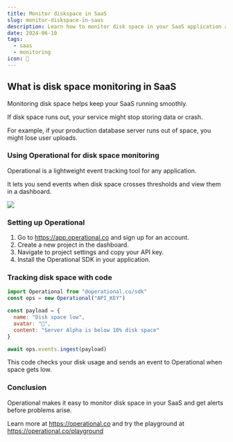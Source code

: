```yaml
---
title: Monitor diskspace in SaaS
slug: monitor-diskspace-in-saas
description: Learn how to monitor disk space in your SaaS application and send alerts through Operational to catch issues early.
date: 2024-06-10
tags:
  - saas
  - monitoring
icon: 💾
---
```


## What is disk space monitoring in SaaS

Monitoring disk space helps keep your SaaS running smoothly.

If disk space runs out, your service might stop storing data or crash.

For example, if your production database server runs out of space, you might lose user uploads.

### Using Operational for disk space monitoring

Operational is a lightweight event tracking tool for any application.

It lets you send events when disk space crosses thresholds and view them in a dashboard.

![](https://operational.co/images/misc/ops-usage.jpg)

### Setting up Operational

1. Go to https://app.operational.co and sign up for an account.
2. Create a new project in the dashboard.
3. Navigate to project settings and copy your API key.
4. Install the Operational SDK in your application.

### Tracking disk space with code

```javascript
import Operational from "@operational.co/sdk"
const ops = new Operational("API_KEY")

const payload = {
  name: "Disk space low",
  avatar: "💾",
  content: "Server Alpha is below 10% disk space"
}

await ops.events.ingest(payload)
```

This code checks your disk usage and sends an event to Operational when space gets low.

### Conclusion

Operational makes it easy to monitor disk space in your SaaS and get alerts before problems arise.

Learn more at https://operational.co and try the playground at https://operational.co/playground